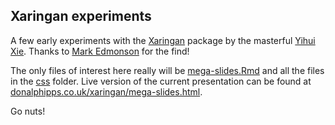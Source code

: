 ## Xaringan experiments

A few early experiments with the [Xaringan](https://github.com/yihui/xaringan) package by the masterful [Yihui Xie](https://yihui.name/). Thanks to [Mark Edmonson](http://code.markedmondson.me/) for the find!

The only files of interest here really will be [mega-slides.Rmd](mega-slides.Rmd) and all the  files in the [css](css/) folder. Live version of the current presentation can be found at [donalphipps.co.uk/xaringan/mega-slides.html](http://donalphipps.co.uk/xaringan/mega-slides.html). 

Go nuts!